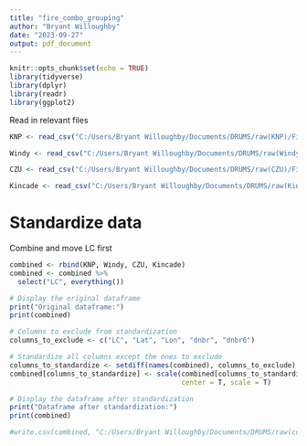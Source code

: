 ---
title: "fire_combo_grouping"
author: "Bryant Willoughby"
date: "2023-09-27"
output: pdf_document
---

```{r setup, include=FALSE}
knitr::opts_chunk$set(echo = TRUE)
library(tidyverse)
library(dplyr)
library(readr)
library(ggplot2)
```

Read in relevant files 
```{r}
KNP <- read_csv("C:/Users/Bryant Willoughby/Documents/DRUMS/raw(KNP)/Final data sets/prefire_knp_blr_grouped_finaldata.csv")

Windy <- read_csv("C:/Users/Bryant Willoughby/Documents/DRUMS/raw(Windy)/Final data sets/prefire_windy_grouped_finaldata.csv")

CZU <- read_csv("C:/Users/Bryant Willoughby/Documents/DRUMS/raw(CZU)/Final data sets/prefire_czu_grouped_finaldata.csv")

Kincade <- read_csv("C:/Users/Bryant Willoughby/Documents/DRUMS/raw(Kincade)/Final data sets/prefire_kincade_grouped_finaldata.csv")

```

# Standardize data

Combine and move LC first
```{r}
combined <- rbind(KNP, Windy, CZU, Kincade)
combined <- combined %>%
  select("LC", everything())
```

```{r}
# Display the original dataframe
print("Original dataframe:")
print(combined)

# Columns to exclude from standardization
columns_to_exclude <- c("LC", "Lat", "Lon", "dnbr", "dnbr6")

# Standardize all columns except the ones to exclude
columns_to_standardize <- setdiff(names(combined), columns_to_exclude)
combined[columns_to_standardize] <- scale(combined[columns_to_standardize], 
                                          center = T, scale = T)

# Display the dataframe after standardization
print("Dataframe after standardization:")
print(combined)
```

```{r}
#write.csv(combined, "C:/Users/Bryant Willoughby/Documents/DRUMS/raw(combined)/combined_standardized.csv", row.names=F)
```
